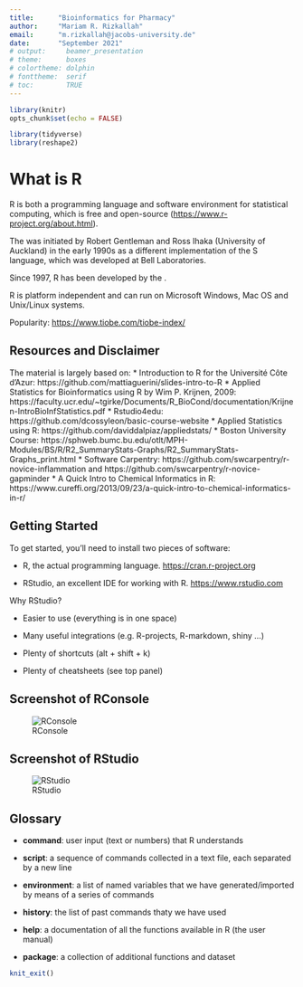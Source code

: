 ```yaml
---
title:      "Bioinformatics for Pharmacy"
author:     "Mariam R. Rizkallah"
email:      "m.rizkallah@jacobs-university.de"
date:       "September 2021"
# output:     beamer_presentation
# theme:      boxes
# colortheme: dolphin
# fonttheme:  serif
# toc:        TRUE
---
```


```r
library(knitr)
opts_chunk$set(echo = FALSE)

library(tidyverse)
library(reshape2)
```

# What is R

R is both a programming language and software environment for statistical computing, which is free and open-source (<https://www.r-project.org/about.html>).

The \emph{R Project} was initiated by Robert Gentleman and Ross Ihaka (University of Auckland) in the early 1990s as a different implementation of the S language, which was developed at Bell Laboratories.

Since 1997, R has been developed by the \emph{R Development Core Team}.

R is platform independent and can run on Microsoft Windows, Mac OS and Unix/Linux systems.

Popularity: <https://www.tiobe.com/tiobe-index/>

## Resources and Disclaimer
The material is largely based on:
* Introduction to R for the Université Côte d'Azur: https://github.com/mattiaguerini/slides-intro-to-R
* Applied Statistics for Bioinformatics using R by Wim P. Krijnen, 2009: https://faculty.ucr.edu/~tgirke/Documents/R_BioCond/documentation/Krijnen-IntroBioInfStatistics.pdf
* Rstudio4edu: https://github.com/dcossyleon/basic-course-website
* Applied Statistics using R: https://github.com/daviddalpiaz/appliedstats/
* Boston University Course: https://sphweb.bumc.bu.edu/otlt/MPH-Modules/BS/R/R2_SummaryStats-Graphs/R2_SummaryStats-Graphs_print.html
* Software Carpentry: https://github.com/swcarpentry/r-novice-inflammation and https://github.com/swcarpentry/r-novice-gapminder
* A Quick Intro to Chemical Informatics in R: https://www.cureffi.org/2013/09/23/a-quick-intro-to-chemical-informatics-in-r/

## Getting Started
To get started, you'll need to install two pieces of software:

- R, the actual programming language. <https://cran.r-project.org>

- RStudio, an excellent IDE for working with R. <https://www.rstudio.com>

Why RStudio?\footnote{\scriptsize You must have installed R before using RStudio.}

- Easier to use (everything is in one space)

- Many useful integrations (e.g. R-projects, R-markdown, shiny ...)

- Plenty of shortcuts (alt + shift + k)

- Plenty of cheatsheets (see top panel)

## Screenshot of RConsole
![RConsole](figures/r_console.png)

## Screenshot of RStudio
![RStudio](figures/r_studio.png)

## Glossary
- **command**: user input (text or numbers) that R understands

- **script**: a sequence of commands collected in a text file, each separated by a new line

- **environment**: a list of named variables that we have generated/imported by means of a series of commands

- **history**: the list of past commands thaty we have used

- **help**: a documentation of all the functions available in R (the user manual)

- **package**: a collection of additional functions and dataset

```r
knit_exit()
```
